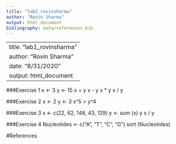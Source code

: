 ```yaml
---
title: "lab2_rovinsharma"
author: "Rovin Sharma"
output: html_document
bibliography: data/references.bib
---
```


---
title: "lab1_rovinsharma"
author: "Rovin Sharma"
date: "8/31/2020"
output: html_document
---

###Exercise 1
x <- 3
y <- 15
x + y
x - y
x * y
x / y

###Exercise 2
x <- 2
y <- 3
x^5 > y^4

###Exercise 3
x <- c(22, 62, 148, 43, 129)
y <- sum (x)
y
x / y

###Exercise 4
Nucleotides <- c("A", "T", "C", "G")
sort (Nucleotides)

#References